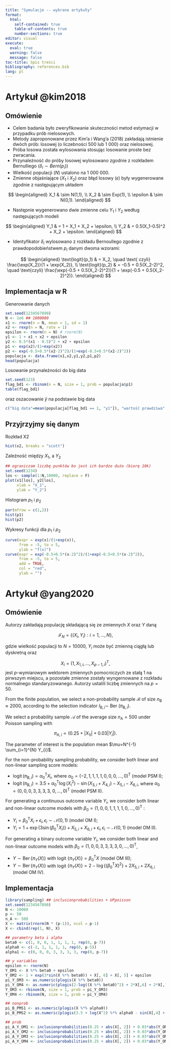 ```yaml
---
title: "Symulacje -- wybrane artykuły"
format: 
  html:
    self-contained: true
    table-of-contents: true
    number-sections: true
editor: visual
execute: 
  eval: true
  warning: false
  message: false
toc-title: Spis treści
bibliography: references.bib
lang: pl
---
```


# Artykuł @kim2018

## Omówienie

-   Celem badania było zweryfikowanie skuteczności metod estymacji w
    przypadku prób nielosowych.
-   Metody zaproponowane przez Kim'a i Wang'a (2018) zakładają istnienie
    dwóch prób: losowej (o liczebności 500 lub 1 000) oraz nielosowej.
-   Próba losowa została wylosowania stosując losowanie proste bez
    zwracania.
-   Przynależność do próby losowej wylosowano zgodnie z rozkładem
    Bernulliego ($\delta_i \sim Bern(p_i)$)
-   Wielkość populacji ($N$) ustalono na 1 000 000.
-   Zmienne objaśniające ($X_1$ i $X_2$) oraz błąd losowy ($\epsilon$)
    były wygenerowane zgodnie z następującym układem

$$
\begin{aligned}
X_1 & \sim N(1,1), \\
X_2 & \sim Exp(1), \\ 
\epsilon & \sim N(0,1).
\end{aligned}
$$

-   Następnie wygenerowano dwie zmienne celu $Y_1$ i $Y_2$ według
    następujących modeli

$$
\begin{aligned}
Y_1 & = 1 + X_1 + X_2 + \epsilon, \\
Y_2 & = 0.5(X_1-0.5)^2 + X_2 + \epsilon.
\end{aligned}
$$

-   Identyfikator $\delta_i$ wylosowano z rozkładu Bernoullego zgodnie z
    prawdopodobieństwem $p_i$ danym dwoma wzorami:

$$
\begin{aligned}
\text{logit}(p_1) & = X_2, \quad \text{ czyli} \frac{\exp(X_2)}{1 + \exp(X_2)}, \\
\text{logit}(p_2) & = -0.5 + 0.5(X_2-2)^2, \quad \text{czyli} \frac{\exp(-0.5 + 0.5(X_2-2)^2)}{1 + \exp(-0.5 + 0.5(X_2-2)^2)}.
\end{aligned}
$$

## Implementacja w R

Generowanie danych

```r
set.seed(1234567890)
N <- 1e6 ## 1000000
x1 <- rnorm(n = N, mean = 1, sd = 1)
x2 <- rexp(n = N, rate = 1)
epsilon <- rnorm(n = N) # rnorm(N)
y1 <- 1 + x1 + x2 + epsilon
y2 <- 0.5*(x1 - 0.5)^2 + x2 + epsilon
p1 <- exp(x2)/(1+exp(x2))
p2 <- exp(-0.5+0.5*(x2-2)^2)/(1+exp(-0.5+0.5*(x2-2)^2))
populacja <- data.frame(x1,x2,y1,y2,p1,p2)
head(populacja)
```

Losowanie przynależności do big data

```r
set.seed(123)
flag_bd1 <- rbinom(n = N, size = 1, prob = populacja$p1)
table(flag_bd1)
```

oraz oszacowanie $\bar{y}$ na podstawie big data

```r
c("big data"=mean(populacja[flag_bd1 == 1, "y1"]), "wartość prawdziwa" = mean(y1))
```

## Przyjrzyjmy się danym

Rozkład X2

```r
hist(x2, breaks = "scott")
```

Zależność między $X_1$, a $Y_2$

```r
## ograniczam liczbę punktów bo jest ich bardzo dużo (biorę 10k)
set.seed(1234)
los <- sample(1:N,10000, replace = F)
plot(x1[los], y2[los],
     xlab = "X_1",
     ylab = "Y_2")
```

Histogram $p_1$ i $p_2$

```r
par(mfrow = c(1,2))
hist(p1)
hist(p2)
```

Wykresy funkcji dla $p_1$ i $p_2$

```r
curve(expr = exp(x)/(1+exp(x)), 
      from = -5, to = 5,
      ylab = "f(x)")
curve(expr = exp(-0.5+0.5*(x-2)^2)/(1+exp(-0.5+0.5*(x-2)^2)), 
      from = -5, to = 5,
      add = TRUE,
      col = "red",
      ylab = "")
```

# Artykuł @yang2020

## Omówienie 

Autorzy zakładają populację składającą się ze zmiennych $X$ oraz $Y$ daną

$$
\mathcal{F}_{N}=\left\{\left(X_{i}, Y_{i}\right): i=1, \ldots, N\right\},
$$ 

gdzie wielkość populacji to $N=10000$, $Y_{i}$ może być zmienną ciągłą lub dyskretną oraz

$$
X_{i}=\left(1, X_{1, i}, \ldots, X_{p-1, i}\right)^{\mathrm{T}},
$$
jest $p$-wymiarowym wektorem zmiennych pomocniczych ze stałą 1 na pirwszym miejscu, a pozostałe zmienne zostały wyngernowane z rozkładu normalnego standaryzowanego. Autorzy ustalili liczbę zmiennych na $p=50$. 

From the finite population, we select a non-probability sample $\mathcal{B}$ of size $n_{\mathrm{B}} \approx 2000$, according to the selection indicator $I_{\mathrm{B}, i} \sim$ Ber $\left(\pi_{\mathrm{B}, i}\right)$.

We select a probability sample $\mathcal{A}$ of the average size $n_{\mathrm{A}}=500$ under Poisson sampling with

$$
\pi_{\mathrm{A}, i} \propto\left(0.25+\left|X_{1 i}\right|+0.03\left|Y_{i}\right|\right).
$$ 

The parameter of interest is the population mean $\mu=N^{-1} \sum_{i=1}^{N} Y_{i}$.

For the non-probability sampling probability, we consider both linear and non-linear sampling score models:

  + $\operatorname{logit}\left(\pi_{\mathrm{B}, i}\right)=\alpha_{0}^{\mathrm{T}} X_{i}$, where $\alpha_{0}=(-2,1,1,1,1,0,0,0, \ldots, 0)^{\mathrm{T}}$ (model PSM I);
  + $\operatorname{logit}\left(\pi_{\mathrm{B}, i}\right)=3.5+\alpha_{0}^{\mathrm{T}} \log \left(X_{i}^{2}\right)-\sin \left(X_{3, i}+X_{4, i}\right)-X_{5, i}-X_{6, i}$, where $\alpha_{0}=(0,0,0,3,3,3,3$,
$0, \ldots, 0)^{\mathrm{T}}$ (model PSM II).

For generating a continuous outcome variable $Y_{i}$, we consider both linear and non-linear
outcome models with $\beta_{0}=(1,0,0,1,1,1,1,0, \ldots, 0)^{\mathrm{T}}$ :

  + $Y_{i}=\beta_{0}^{\mathrm{T}} X_{i}+\epsilon_{i}, \epsilon_{i} \sim \mathcal{N}(0,1)$ (model OM I);
  + $Y_{i}=1+\exp \left\{3 \sin \left(\beta_{0}^{\mathrm{T}} X_{i}\right)\right\}+X_{5, i}+X_{6, i}+\epsilon_{i}, \epsilon_{i} \sim \mathcal{N}(0,1)$ (model OM II).

For generating a binary outcome variable $Y_{i}$, we consider both linear and non-linear outcome
models with $\beta_{0}=(1,0,0,3,3,3,3,0, \ldots, 0)^{\mathrm{T}}$,

+ $Y \sim \operatorname{Ber}\left\{\pi_{Y}(X)\right\}$ with logit $\left\{\pi_{Y}(X)\right\}=\beta_{0}^{\mathrm{T}} X$ (model OM III);
+ $Y \sim \operatorname{Ber}\left\{\pi_{Y}(X)\right\}$ with logit $\left\{\pi_{Y}(X)\right\}=2-\log \left\{\left(\beta_{0}^{\mathrm{T}} X\right)^{2}\right\}+2 X_{5, i}+2 X_{6, i}$ (model OM IV).

## Implementacja

```r
library(sampling) ## inclusionprobabilities + UPpoisson 
set.seed(1234567890)
N <- 10000
p <- 50
n_A <- 500
X <- matrix(rnorm(N * (p-1)), ncol = p-1)
X <- cbind(rep(1, N), X)

## parametry beta i alpha
beta0 <- c(1, 0, 0, 1, 1, 1, 1, rep(0, p-7))
alpha0 <- c(-2, 1, 1, 1, 1, rep(0, p-5))
alpha1 <- c(0, 0, 0, 3, 3, 3, 3, rep(0, p-7))

## y variables
epsilon <- rnorm(N)
Y_OM1 <- X %*% beta0 + epsilon
Y_OM2 <- 1 + exp(3*sin(X %*% beta0)) + X[, 6] + X[, 5] + epsilon
pi_Y_OM3 <- as.numeric(plogis(X %*% beta0))
pi_Y_OM4 <- as.numeric(plogis(2-log((X %*% beta0)^2) + 2*X[,6] + 2*X[,7]))
Y_OM3 <- rbinom(N, size = 1, prob = pi_Y_OM3)
Y_OM4 <- rbinom(N, size = 1, prob = pi_Y_OM4)

## nonprob
pi_B_PMS1 <- as.numeric(plogis(X %*% alpha0))
pi_B_PMS2 <- as.numeric(plogis(3.5 + log(X^2) %*% alpha0 - sin(X[,4] + X[,5]) - X[,6]- X[,7]))

## prob
pi_A_Y_OM1 <- inclusionprobabilities(0.25 + abs(X[, 2]) + 0.03*abs(Y_OM1), n_A)
pi_A_Y_OM2 <- inclusionprobabilities(0.25 + abs(X[, 2]) + 0.03*abs(Y_OM2), n_A)
pi_A_Y_OM3 <- inclusionprobabilities(0.25 + abs(X[, 2]) + 0.03*abs(Y_OM3), n_A)
pi_A_Y_OM4 <- inclusionprobabilities(0.25 + abs(X[, 2]) + 0.03*abs(Y_OM4), n_A)

```

